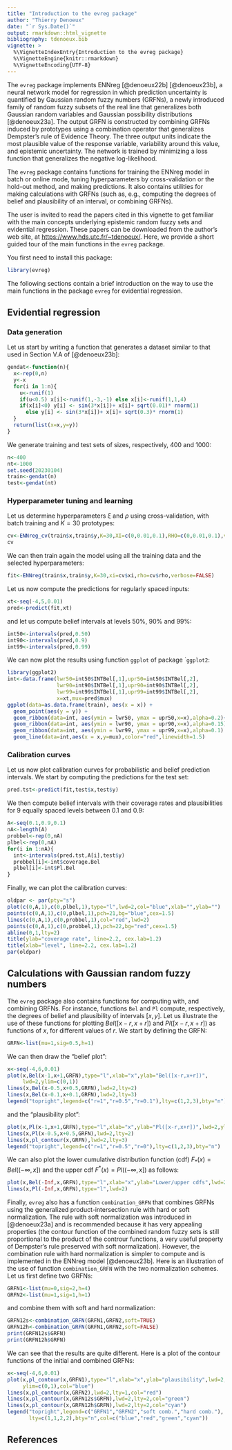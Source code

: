 ```yaml
---
title: "Introduction to the evreg package"
author: "Thierry Denoeux"
date: "`r Sys.Date()`"
output: rmarkdown::html_vignette
bibliography: tdenoeux.bib
vignette: >
  %\VignetteIndexEntry{Introduction to the evreg package}
  %\VignetteEngine{knitr::rmarkdown}
  %\VignetteEncoding{UTF-8}
---
```

The `evreg` package implements  ENNreg [@denoeux22b] [@denoeux23b], a neural network model for regression in which prediction uncertainty is quantified by Gaussian random fuzzy numbers (GRFNs), a newly introduced family of random fuzzy subsets of the real line that generalizes both Gaussian random variables and Gaussian possibility distributions [@denoeux23a]. The output GRFN is constructed by combining GRFNs induced by prototypes using a combination operator that generalizes Dempster's rule of Evidence Theory. The three output units indicate the most plausible  value of the response variable, variability around this value, and epistemic uncertainty. The network is trained by minimizing a loss function that generalizes the negative log-likelihood. 

The `evreg` package contains functions for training the ENNreg model in batch or online mode, tuning hyperparameters by cross-validation or the hold-out method, and making predictions. It also contains utilities for making calculations with GRFNs (such as, e.g., computing the degrees of belief and plausibility of an interval, or combining GRFNs).

The user is invited to read the papers cited in this vignette to get familiar with the main concepts underlying epistemic random fuzzy sets and evidential regression. These papers can be downloaded from the author's web site, at <https://www.hds.utc.fr/~tdenoeux/>. Here, we provide a short guided tour of the main functions in the `evreg` package. 

You first need to install this package:

```r
library(evreg)
```

The following sections contain a brief introduction on the way to use the main functions in the package `evreg` for evidential regression.

## Evidential regression

### Data generation

Let us start by writing a function that generates a dataset similar to that used in Section V.A of [@denoeux23b]:
```r
gendat<-function(n){
  x<-rep(0,n)
  y<-x
  for(i in 1:n){
    u<-runif(1)
    if(u<0.5) x[i]<-runif(1,-3,-1) else x[i]<-runif(1,1,4)
    if(x[i]<0) y[i] <- sin(3*x[i])+ x[i]+ sqrt(0.01)* rnorm(1) 
      else y[i] <- sin(3*x[i])+ x[i]+ sqrt(0.3)* rnorm(1)
  }
  return(list(x=x,y=y))
}
```

We generate training and test sets of sizes, respectively, 400 and 1000:

```r
n<-400
nt<-1000
set.seed(20230104)
train<-gendat(n)
test<-gendat(nt)
```

### Hyperparameter tuning and learning

Let us determine hyperparameters $\xi$ and $\rho$ using cross-validation, with batch training and $K=30$ prototypes:
```r
cv<-ENNreg_cv(train$x,train$y,K=30,XI=c(0,0.01,0.1),RHO=c(0,0.01,0.1),verbose=FALSE)
cv
```

We can then train again the model using all the training data and the selected hyperparameters:

```r
fit<-ENNreg(train$x,train$y,K=30,xi=cv$xi,rho=cv$rho,verbose=FALSE)
```

Let us now compute the predictions for regularly spaced inputs:

```r
xt<-seq(-4,5,0.01)
pred<-predict(fit,xt)
```

and let us compute belief intervals at levels 50\%, 90\% and 99\%:

```r
int50<-intervals(pred,0.50)
int90<-intervals(pred,0.9)
int99<-intervals(pred,0.99)
```

We can now plot the results using function `ggplot` of package ``ggplot2`:

```r
library(ggplot2)
int<-data.frame(lwr50=int50$INTBel[,1],upr50=int50$INTBel[,2],
                lwr90=int90$INTBel[,1],upr90=int90$INTBel[,2],
                lwr99=int99$INTBel[,1],upr99=int99$INTBel[,2],
                x=xt,mux=pred$mux)
ggplot(data=as.data.frame(train), aes(x = x)) + 
  geom_point(aes(y = y)) +
  geom_ribbon(data=int, aes(ymin = lwr50, ymax = upr50,x=x),alpha=0.2)+
  geom_ribbon(data=int, aes(ymin = lwr90, ymax = upr90,x=x),alpha=0.15)+
  geom_ribbon(data=int, aes(ymin = lwr99, ymax = upr99,x=x),alpha=0.1) +
  geom_line(data=int,aes(x = x,y=mux),color="red",linewidth=1.5)
```

### Calibration curves

Let us now plot calibration curves for probabilistic and belief prediction intervals. We start by computing the predictions for the test set:

```r
pred.tst<-predict(fit,test$x,test$y)
```

We then compute belief intervals with their coverage rates and plausibilities for 9 equally spaced levels between 0.1 and 0.9:

```r
A<-seq(0.1,0.9,0.1)
nA<-length(A)
probbel<-rep(0,nA)
plbel<-rep(0,nA)
for(i in 1:nA){
  int<-intervals(pred.tst,A[i],test$y)
  probbel[i]<-int$coverage.Bel
  plbel[i]<-int$Pl.Bel
}
```

Finally, we can plot the calibration curves:

```r
oldpar <- par(pty="s")
plot(c(0,A,1),c(0,plbel,1),type="l",lwd=2,col="blue",xlab="",ylab="")
points(c(0,A,1),c(0,plbel,1),pch=21,bg="blue",cex=1.5)
lines(c(0,A,1),c(0,probbel,1),col="red",lwd=2)
points(c(0,A,1),c(0,probbel,1),pch=22,bg="red",cex=1.5)
abline(0,1,lty=2)
title(ylab="coverage rate", line=2.2, cex.lab=1.2)
title(xlab="level", line=2.2, cex.lab=1.2)
par(oldpar)
```


## Calculations with Gaussian random fuzzy numbers 

The `evreg` package also contains functions for computing with, and combining GRFNs. For instance, functions `Bel` and `Pl` compute, respectively, the degrees of belief and plausibility of intervals $[x,y]$. Let us illustrate the use of these functions for plotting $Bel([x-r,x+r])$ and $Pl([x-r,x+r])$ as functions of $x$, for different values of $r$. We start by defining the GRFN:

```r
GRFN<-list(mu=1,sig=0.5,h=1)
```

We can then draw the "belief plot":

```r
x<-seq(-4,6,0.01)
plot(x,Bel(x-1,x+1,GRFN),type="l",xlab="x",ylab="Bel([x-r,x+r])",
     lwd=2,ylim=c(0,1))
lines(x,Bel(x-0.5,x+0.5,GRFN),lwd=2,lty=2)
lines(x,Bel(x-0.1,x+0.1,GRFN),lwd=2,lty=3)
legend("topright",legend=c("r=1","r=0.5","r=0.1"),lty=c(1,2,3),bty="n")
```

and the "plausibility plot":

```r
plot(x,Pl(x-1,x+1,GRFN),type="l",xlab="x",ylab="Pl([x-r,x+r])",lwd=2,ylim=c(0,1))
lines(x,Pl(x-0.5,x+0.5,GRFN),lwd=2,lty=2)
lines(x,pl_contour(x,GRFN),lwd=2,lty=3)
legend("topright",legend=c("r=1","r=0.5","r=0"),lty=c(1,2,3),bty="n")
```

We can also plot the lower cumulative distribution function (cdf) $F_*(x)=Bel((-\infty,x])$ and the upper cdf $F^*(x)=Pl((-\infty,x])$ as follows:

```r
plot(x,Bel(-Inf,x,GRFN),type="l",xlab="x",ylab="Lower/upper cdfs",lwd=2)
lines(x,Pl(-Inf,x,GRFN),type="l",lwd=2)
```

Finally, `evreg` also has a function `combination_GRFN` that combines GRFNs using the generalized product-intersection rule with hard or soft normalization. The rule with soft normalization was introduced in [@denoeux23a] and is recommended because it has very appealing properties (the contour function of the combined  random fuzzy sets is still proportional to the product of the controur functions, a very useful property of Dempster's rule preserved with soft normalization). However, the combination rule with hard normalization is simpler to compute and is implemented in the ENNreg model [@denoeux23b]. Here is an illustration of the use of function `combination_GRFN` with the two normalization schemes. Let us first define two GRFNs:

```r
GRFN1<-list(mu=0,sig=2,h=4)
GRFN2<-list(mu=1,sig=1,h=1)
```

and combine them with soft and hard normalization:

```r
GRFN12s<-combination_GRFN(GRFN1,GRFN2,soft=TRUE)
GRFN12h<-combination_GRFN(GRFN1,GRFN2,soft=FALSE)
print(GRFN12s$GRFN)
print(GRFN12h$GRFN)
```

We can see that the results are quite different. Here is a plot of the contour functions of the initial and combined GRFNs:

```r
x<-seq(-4,6,0.01)
plot(x,pl_contour(x,GRFN1),type="l",xlab="x",ylab="plausibility",lwd=2,
     ylim=c(0,1),col="blue")
lines(x,pl_contour(x,GRFN2),lwd=2,lty=1,col="red")
lines(x,pl_contour(x,GRFN12s$GRFN),lwd=2,lty=2,col="green")
lines(x,pl_contour(x,GRFN12h$GRFN),lwd=2,lty=2,col="cyan")
legend("topright",legend=c("GRFN1","GRFN2","soft comb.","hard comb."),
       lty=c(1,1,2,2),bty="n",col=c("blue","red","green","cyan"))
```

## References


